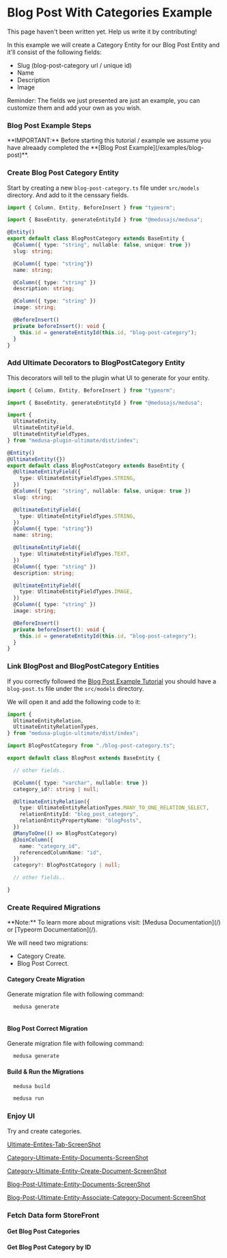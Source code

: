 # Blog Post With Categories Example


<Callout type="info" emoji="ℹ️">
  This page haven't been written yet. Help us write it by contributing!
</Callout>

In this example we will create a Category Entity for our Blog Post Entity and it'll consist of the following fields:
- Slug (blog-post-category url / unique id)
- Name
- Description
- Image

Reminder: The fields we just presented are just an example, you can customize them and add your own as you wish.

<Steps>

### Blog Post Example Steps

<Callout type="info" emoji="ℹ️">
  **IMPORTANT:** Before starting this tutorial / example we assume you have alreaady completed the **[Blog Post Example](/examples/blog-post)**.
</Callout>

### Create Blog Post Category Entity

Start by creating a new `blog-post-category.ts` file under `src/models` directory. And add to it the censsary fields.

```ts filename="src/models/blog-post-category.ts" copy showLineNumbers
import { Column, Entity, BeforeInsert } from "typeorm";

import { BaseEntity, generateEntityId } from "@medusajs/medusa";

@Entity()
export default class BlogPostCategory extends BaseEntity {
  @Column({ type: "string", nullable: false, unique: true })
  slug: string;

  @Column({ type: "string"})
  name: string;

  @Column({ type: "string" })
  description: string;

  @Column({ type: "string" })
  image: string;

  @BeforeInsert()
  private beforeInsert(): void {
    this.id = generateEntityId(this.id, "blog-post-category");
  }
}
```

### Add Ultimate Decorators to BlogPostCategory Entity

This decorators will tell to the plugin what UI to generate for your entity.

```ts {5-9,12,14-16,20-22,26-28,32-34} filename="src/models/blog-post-category.ts" copy showLineNumbers
import { Column, Entity, BeforeInsert } from "typeorm";

import { BaseEntity, generateEntityId } from "@medusajs/medusa";

import {
  UltimateEntity,
  UltimateEntityField,
  UltimateEntityFieldTypes,
} from "medusa-plugin-ultimate/dist/index";

@Entity()
@UltimateEntity({})
export default class BlogPostCategory extends BaseEntity {
  @UltimateEntityField({
    type: UltimateEntityFieldTypes.STRING,
  })
  @Column({ type: "string", nullable: false, unique: true })
  slug: string;

  @UltimateEntityField({
    type: UltimateEntityFieldTypes.STRING,
  })
  @Column({ type: "string"})
  name: string;

  @UltimateEntityField({
    type: UltimateEntityFieldTypes.TEXT,
  })
  @Column({ type: "string" })
  description: string;

  @UltimateEntityField({
    type: UltimateEntityFieldTypes.IMAGE,
  })
  @Column({ type: "string" })
  image: string;

  @BeforeInsert()
  private beforeInsert(): void {
    this.id = generateEntityId(this.id, "blog-post-category");
  }
}
```

### Link BlogPost and BlogPostCategory Entities

If you correctly followed the [Blog Post Example Tutorial](/examples/blog-post) you should have a `blog-post.ts` file under the `src/models` directory.

We will open it and add the following code to it:

```ts {1-4,6,12-13,15-25} filename="src/models/blog-post.ts" showLineNumbers copy
import {
  UltimateEntityRelation,
  UltimateEntityRelationTypes,
} from "medusa-plugin-ultimate/dist/index";

import BlogPostCategory from "./blog-post-category.ts";

export default class BlogPost extends BaseEntity {

  // other fields..

  @Column({ type: "varchar", nullable: true })
  category_id?: string | null;

  @UltimateEntityRelation({
    type: UltimateEntityRelationTypes.MANY_TO_ONE_RELATION_SELECT,
    relationEntityId: "blog_post_category",
    relationEntityPropertyName: "blogPosts",
  })
  @ManyToOne(() => BlogPostCategory)
  @JoinColumn({
    name: "category_id",
    referencedColumnName: "id",
  })
  category?: BlogPostCategory | null;

  // other fields..

}
```

### Create Required Migrations

<Callout type="info" emoji="ℹ️">
  **Note:** To learn more about migrations visit: [Medusa Documentation](/) or [Typeorm Documentation](/).
</Callout>

We will need two migrations:
- Category Create.
- Blog Post Correct.

#### Category Create Migration

Generate migration file with following command:

```bash copy
  medusa generate
```

```ts copy showLineNumbers

```

#### Blog Post Correct Migration

Generate migration file with following command:

```bash copy
  medusa generate
```

#### Build & Run the Migrations

```bash copy
  medusa build
```

```bash copy
  medusa run
```

### Enjoy UI

Try and create categories.

[Ultimate-Entites-Tab-ScreenShot](/)

[Category-Ultimate-Entity-Documents-ScreenShot](/)

[Category-Ultimate-Entity-Create-Document-ScreenShot](/)

[Blog-Post-Ultimate-Entity-Documents-ScreenShot](/)

[Blog-Post-Ultimate-Entity-Associate-Category-Document-ScreenShot](/)

### Fetch Data form StoreFront

#### Get Blog Post Categories

#### Get Blog Post Category by ID

</Steps>